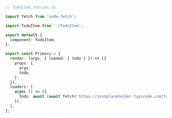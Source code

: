 ```ts
// TodoItem.stories.ts

import fetch from 'node-fetch';

import TodoItem from './TodoItem';

export default {
  component: TodoItem,
};

export const Primary = {
  render: (args, { loaded: { todo } }) => ({
    props: {
      args,
      todo,
    },
  }),
  loaders: [
    async () => ({
      todo: await (await fetch('https://jsonplaceholder.typicode.com/todos/1')).json(),
    }),
  ],
};
```
